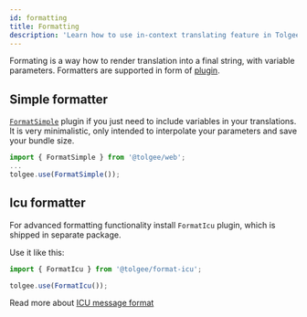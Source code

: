 ```yaml
---
id: formatting
title: Formatting
description: 'Learn how to use in-context translating feature in Tolgee tool and how to enable in-context translating on production.'
---
```


Formating is a way how to render translation into a final string, with variable parameters. Formatters are supported in form of [plugin](./plugins.mdx).

## Simple formatter

[`FormatSimple`](./api/core_package/format-simple) plugin if you just need to include variables in your translations. It is very minimalistic, only intended to interpolate your parameters and save your bundle size.

```ts
import { FormatSimple } from '@tolgee/web';
...
tolgee.use(FormatSimple());
```

## Icu formatter

For advanced formatting functionality install `FormatIcu` plugin, which is shipped in separate package.


<InstallationTabs lib="@tolgee/format-icu" />

Use it like this:

```ts
import { FormatIcu } from '@tolgee/format-icu';

tolgee.use(FormatIcu());
```

Read more about [ICU message format](/platform/translation_process/icu_message_format)
